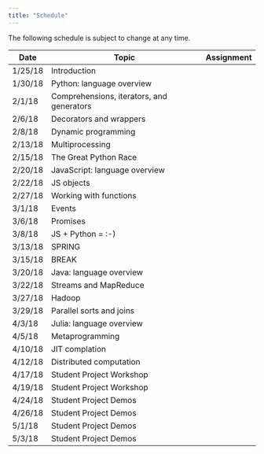 ```yaml
---
title: "Schedule"
---
```

The following schedule is subject to change at any time.

| **Date** | **Topic**  | **Assignment** |
| ---------|------------|----------------|
| 1/25/18  | Introduction ||
| 1/30/18  | Python: language overview ||
| 2/1/18   | Comprehensions, iterators, and generators ||
| 2/6/18   | Decorators and wrappers ||
| 2/8/18   | Dynamic programming ||
| 2/13/18  | Multiprocessing ||
| 2/15/18  | The Great Python Race ||
| 2/20/18  | JavaScript: language overview ||
| 2/22/18  | JS objects ||
| 2/27/18  | Working with functions ||
| 3/1/18   | Events ||
| 3/6/18   | Promises ||
| 3/8/18   | JS + Python = :-) ||
| 3/13/18  | SPRING ||
| 3/15/18  | BREAK ||
| 3/20/18  | Java: language overview ||
| 3/22/18  | Streams and MapReduce ||
| 3/27/18  | Hadoop ||
| 3/29/18  | Parallel sorts and joins ||
| 4/3/18   | Julia: language overview ||
| 4/5/18   | Metaprogramming ||
| 4/10/18  | JIT complation  ||
| 4/12/18  | Distributed computation  ||
| 4/17/18  | Student Project Workshop ||
| 4/19/18  | Student Project Workshop ||
| 4/24/18  | Student Project Demos ||
| 4/26/18  | Student Project Demos ||
| 5/1/18   | Student Project Demos ||
| 5/3/18   | Student Project Demos ||